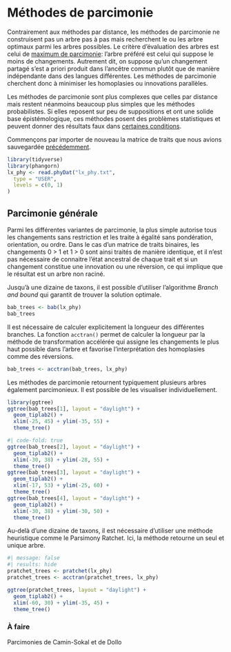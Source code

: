 # Méthodes de parcimonie

Contrairement aux méthodes par distance, les méthodes de parcimonie ne construisent pas un arbre pas à pas mais recherchent le ou les arbre optimaux parmi les arbres possibles. Le critère d'évaluation des arbres est celui de [maximum de parcimonie](https://fr.wikipedia.org/wiki/Maximum_de_parcimonie): l'arbre préféré est celui qui suppose le moins de changements. Autrement dit, on suppose qu'un changement partagé s'est a priori produit dans l'ancêtre commun plutôt que de manière indépendante dans des langues différentes. Les méthodes de parcimonie cherchent donc à minimiser les homoplasies ou innovations parallèles.

Les méthodes de parcimonie sont plus complexes que celles par distance mais restent néanmoins beaucoup plus simples que les méthodes probabilistes. Si elles reposent sur peu de suppositions et ont une solide base épistémologique, ces méthodes posent des problèmes statistiques et peuvent donner des résultats faux dans [certaines conditions](https://fr.wikipedia.org/wiki/Attraction_des_longues_branches).

Commençons par importer de nouveau la matrice de traits que nous avions sauvegardée [précédemment](import.qmd#lst:save).

```r
library(tidyverse)
library(phangorn)
lx_phy <- read.phyDat("lx_phy.txt",
  type = "USER",
  levels = c(0, 1)
)
```

## Parcimonie générale

Parmi les différentes variantes de parcimonie, la plus simple autorise tous les changements sans restriction et les traite à égalité sans pondération, orientation, ou ordre. Dans le cas d'un matrice de traits binaires, les changements 0 > 1 et 1 > 0 sont ainsi traités de manière identique, et il n'est pas nécessaire de connaitre l'état ancestral de chaque trait et si un changement constitue une innovation ou une réversion, ce qui implique que le résultat est un arbre non raciné.

Jusqu'à une dizaine de taxons, il est possible d'utiliser l'algorithme *Branch and bound* qui garantit de trouver la solution optimale.

```r
bab_trees <- bab(lx_phy)
bab_trees
```

Il est nécessaire de calculer explicitement la longueur des différentes branches. La fonction `acctran()` permet de calculer la longueur par la méthode de transformation accélérée qui assigne les changements le plus haut possible dans l'arbre et favorise l'interprétation des homoplasies comme des réversions.

```r
bab_trees <- acctran(bab_trees, lx_phy)
```

Les méthodes de parcimonie retournent typiquement plusieurs arbres également parcimonieux. Il est possible de les visualiser individuellement.

```r
library(ggtree)
ggtree(bab_trees[1], layout = "daylight") +
  geom_tiplab2() +
  xlim(-25, 45) + ylim(-35, 55) +
  theme_tree()
```

```r
#| code-fold: true
ggtree(bab_trees[2], layout = "daylight") +
  geom_tiplab2() +
  xlim(-30, 38) + ylim(-28, 55) +
  theme_tree()
ggtree(bab_trees[3], layout = "daylight") +
  geom_tiplab2() +
  xlim(-17, 53) + ylim(-25, 60) +
  theme_tree()
ggtree(bab_trees[4], layout = "daylight") +
  geom_tiplab2() +
  xlim(-30, 38) + ylim(-30, 50) +
  theme_tree()
```

Au-delà d'une dizaine de taxons, il est nécessaire d'utiliser une méthode heuristique comme le Parsimony Ratchet. Ici, la méthode retourne un seul et unique arbre.

```r
#| message: false
#| results: hide
pratchet_trees <- pratchet(lx_phy)
pratchet_trees <- acctran(pratchet_trees, lx_phy)
```

```r
ggtree(pratchet_trees, layout = "daylight") +
  geom_tiplab2() +
  xlim(-60, 30) + ylim(-35, 45) +
  theme_tree()
```

:::{.callout-caution}
### À faire
Parcimonies de Camin-Sokal et de Dollo
:::